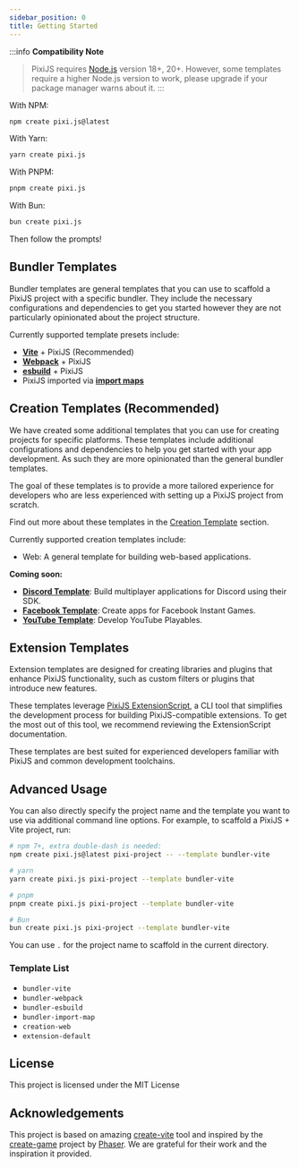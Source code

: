 ```yaml
---
sidebar_position: 0
title: Getting Started
---
```


:::info **Compatibility Note**
> PixiJS requires [Node.js](https://nodejs.org/en/) version 18+, 20+. However, some templates require a higher Node.js version to work, please upgrade if your package manager warns about it.
:::

With NPM:

```bash
npm create pixi.js@latest
```

With Yarn:

```bash
yarn create pixi.js
```

With PNPM:

```bash
pnpm create pixi.js
```

With Bun:

```bash
bun create pixi.js
```

Then follow the prompts!

## Bundler Templates

Bundler templates are general templates that you can use to scaffold a PixiJS project with a specific bundler.
They include the necessary configurations and dependencies to get you started however they are not particularly opinionated about the project structure.

Currently supported template presets include:

- **[Vite](https://vite.dev)** + PixiJS (Recommended)
- **[Webpack](https://webpack.js.org/)** + PixiJS
- **[esbuild](https://esbuild.github.io/)** + PixiJS
- PixiJS imported via **[import maps](https://developer.mozilla.org/en-US/docs/Web/HTML/Element/script/type/importmap)**

## Creation Templates (Recommended)

We have created some additional templates that you can use for creating projects for specific platforms.
These templates include additional configurations and dependencies to help you get started with your app development.
As such they are more opinionated than the general bundler templates.

The goal of these templates is to provide a more tailored experience for developers who are less experienced with setting up a PixiJS project from scratch.

Find out more about these templates in the [Creation Template](/docs/guide/creations/intro) section.

Currently supported creation templates include:
- Web: A general template for building web-based applications.

**Coming soon:**
- **[Discord Template](https://github.com/discord/embedded-app-sdk)**: Build multiplayer applications for Discord using their SDK.
- **[Facebook Template](https://www.facebook.com/fbgaminghome/developers)**: Create apps for Facebook Instant Games.
- **[YouTube Template](https://developers.google.com/youtube/gaming/playables/reference/sdk)**: Develop YouTube Playables.

## Extension Templates

Extension templates are designed for creating libraries and plugins that enhance PixiJS functionality, such as custom filters or plugins that introduce new features.

These templates leverage [PixiJS ExtensionScript](https://github.com/pixijs/extension-scripts), a CLI tool that simplifies the development process for building PixiJS-compatible extensions. To get the most out of this tool, we recommend reviewing the ExtensionScript documentation.

These templates are best suited for experienced developers familiar with PixiJS and common development toolchains.

## Advanced Usage

You can also directly specify the project name and the template you want to use via additional command line options. For example, to scaffold a PixiJS + Vite project, run:

```bash
# npm 7+, extra double-dash is needed:
npm create pixi.js@latest pixi-project -- --template bundler-vite

# yarn
yarn create pixi.js pixi-project --template bundler-vite

# pnpm
pnpm create pixi.js pixi-project --template bundler-vite

# Bun
bun create pixi.js pixi-project --template bundler-vite
```

You can use `.` for the project name to scaffold in the current directory.

### Template List

- `bundler-vite`
- `bundler-webpack`
- `bundler-esbuild`
- `bundler-import-map`
- `creation-web`
- `extension-default`

## License

This project is licensed under the MIT License

## Acknowledgements

This project is based on amazing [create-vite](https://github.com/vitejs/vite/tree/main/packages/create-vite) tool and inspired by the [create-game](https://github.com/phaserjs/create-game) project by [Phaser](https://phaser.io/).
We are grateful for their work and the inspiration it provided.
